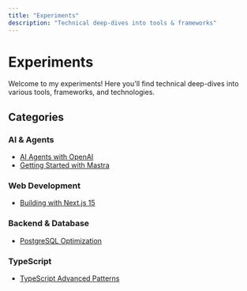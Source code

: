 ```yaml
---
title: "Experiments"
description: "Technical deep-dives into tools & frameworks"
---
```


# Experiments

Welcome to my experiments! Here you'll find technical deep-dives into various tools, frameworks, and technologies.

## Categories

### AI & Agents
- [AI Agents with OpenAI](/experiments/ai-agents-with-openai)
- [Getting Started with Mastra](/experiments/getting-started-with-mastra)

### Web Development
- [Building with Next.js 15](/experiments/building-with-nextjs-15)

### Backend & Database
- [PostgreSQL Optimization](/experiments/postgresql-optimization)

### TypeScript
- [TypeScript Advanced Patterns](/experiments/typescript-advanced-patterns)
